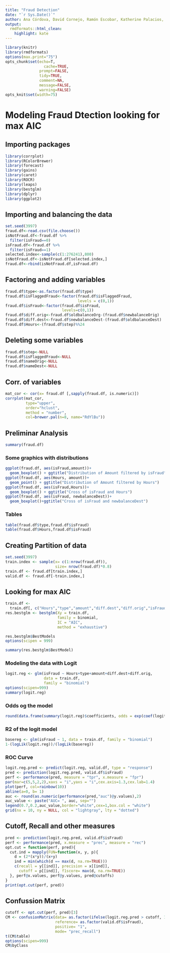 ```yaml
---
title: "Fraud Detection"
date: "`r Sys.Date()`"
author: Ana Córdova, David Cornejo, Ramón Escobar, Katherine Palacios, Andrea Velásquez
output:
  rmdformats::html_clean:
    highlight: kate
---
```

```r
library(knitr)
library(rmdformats)
options(max.print="75")
opts_chunk$set(echo=T,
	             cache=TRUE,
               prompt=FALSE,
               tidy=TRUE,
               comment=NA,
               message=FALSE,
               warning=FALSE)
opts_knit$set(width=75)
```

# Modeling Fraud Dtection looking for max AIC
## Importing packages
```r
library(corrplot)
library(RColorBrewer)
library(forecast)
library(gains)
library(caret)
library(ROCR)
library(leaps)
library(bestglm)
library(dplyr)
library(ggplot2)
```

## Importing and balancing the data
```r
set.seed(3997)
fraud.df<-read.csv(file.choose())
isNotFraud.df<-fraud.df %>%
  filter(isFraud==0)
isFraud.df<-fraud.df %>%
  filter(isFraud==1)
selected.index<-sample(c(1:276241),800)
isNotFraud.df<-isNotFraud.df[selected.index,]
fraud.df<-rbind(isNotFraud.df,isFraud.df)
```

## Factoring and adding variables
```r
fraud.df$type<-as.factor(fraud.df$type)
fraud.df$isFlaggedFraud<-factor(fraud.df$isFlaggedFraud,
                                levels = c(0,1))
fraud.df$isFraud<-factor(fraud.df$isFraud,
                         levels=c(0,1))
fraud.df$diff.orig<-fraud.df$oldbalanceOrg-(fraud.df$newbalanceOrig)
fraud.df$diff.dest<-fraud.df$newbalanceDest-(fraud.df$oldbalanceDest)
fraud.df$Hours<-(fraud.df$step)%%24
```

## Deleting some variables
```r
fraud.df$step<-NULL
fraud.df$isFlaggedFraud<-NULL
fraud.df$nameOrig<-NULL
fraud.df$nameDest<-NULL
```

## Corr. of variables
```r
mat_cor <- cor(x= fraud.df [,sapply(fraud.df, is.numeric)])
corrplot(mat_cor,
         type="upper",
         order="hclust",
         method = "number", 
         col=brewer.pal(n=8, name="RdYlBu"))
```
## Preliminar Analysis
```r
summary(fraud.df)
```

### Some graphics with distributions 
```r
ggplot(fraud.df, aes(isFraud,amount))+
  geom_boxplot() + ggtitle("Distribution of Amount filtered by isFraud")
ggplot(fraud.df, aes(Hours, amount))+
  geom_point() + ggtitle("Distribution of Amount filtered by Hours")
ggplot(fraud.df, aes(isFraud,Hours))+
  geom_boxplot() + ggtitle("Cross of isFraud and Hours")
ggplot(fraud.df, aes(isFraud, newbalanceDest))+
  geom_boxplot()+ggtitle("Cross of isFraud and newbalanceDest")
```

### Tables 
```r
table(fraud.df$type,fraud.df$isFraud)
table(fraud.df$Hours,fraud.df$isFraud)
```

## Creating Partition of data
```r
set.seed(3997)
train.index <- sample(x= c(1:nrow(fraud.df)), 
                      size= nrow(fraud.df)*0.8)
train.df <- fraud.df[train.index,]
valid.df <- fraud.df[-train.index,]
```

## Looking for max AIC
```r
train.df <-
  train.df[, c("Hours","type","amount","diff.dest","diff.orig","isFraud")]
res.bestglm <- bestglm(Xy = train.df,
                       family = binomial,
                       IC = "AIC",                 
                       method = "exhaustive")
```

```r
res.bestglm$BestModels
options(scipen = 999)
```
```r
summary(res.bestglm$BestModel)
```

### Modeling the data with Logit
```r
logit.reg <- glm(isFraud ~ Hours+type+amount+diff.dest+diff.orig, 
                 data = train.df, 
                 family = "binomial")
options(scipen=999)
summary(logit.reg)
```
### Odds og the model
```r
round(data.frame(summary(logit.reg)$coefficients, odds = exp(coef(logit.reg))), 5)
```

### R2 of the logit model
```r
basereg <- glm(isFraud ~ 1, data = train.df, family = "binomial")
1-(logLik(logit.reg))/(logLik(basereg))
```

### ROC Curve
```r
logit.reg.pred <- predict(logit.reg, valid.df, type = "response")
pred <- prediction(logit.reg.pred, valid.df$isFraud)
perf <- performance(pred, measure = "tpr", x.measure = "fpr") 
par(mar=c(5,5,2,2),xaxs = "i",yaxs = "i",cex.axis=1.3,cex.lab=1.4)
plot(perf, col=rainbow(10))
abline(a=0, b= 1)
auc <- round(as.numeric(performance(pred,"auc")@y.values),2)
auc_value <- paste("AUC= ", auc, sep="")
legend(0.7,0.2,auc_value,border="white",cex=1,box.col = "white")
grid(nx = 10, ny = NULL, col = "lightgray", lty = "dotted")
```

## Cutoff, Recall and other measures
```r
pred <- prediction(logit.reg.pred, valid.df$isFraud)
perf <- performance(pred, x.measure = "prec", measure = "rec")
opt.cut = function(perf, pred){
  cut.ind = mapply(FUN=function(x, y, p){
    d = (2*(x*y))/(x+y)
    ind = min(which(d == max(d, na.rm=TRUE)))
    c(recall = y[[ind]], precision = x[[ind]], 
      cutoff = p[[ind]], f1score= max(d, na.rm=TRUE))
  }, perf@x.values, perf@y.values, pred@cutoffs)
}
print(opt.cut(perf, pred))
```

## Confussion Matrix
```r
cutoff <- opt.cut(perf, pred)[3]
CM <- confusionMatrix(data= as.factor(ifelse(logit.reg.pred > cutoff, 1, 0)), 
                      reference= as.factor(valid.df$isFraud),
                      positive= "1",
                      mode= "prec_recall")
t(CM$table)
options(scipen=999)
CM$byClass
```
